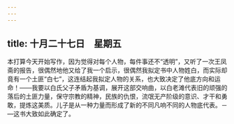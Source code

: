```yaml
---
---
---
```

title: 十月二十七日　星期五
---




本打算今天开始写作，因为觉得对每个人物，每件事还不“透明”，又听了一次王凤斋的报告，很偶然地他又给了我一个启示，很偶然我拟定书中人物姓白，而实际却竟有一个土匪“白七”，这连结起我拟定人物的关系，也大致决定了他底方向和运命！——我要以白氏父子矛盾为基调，展开这部交响曲，以白老滩代表旧的顽强的落后的土匪力量，保守宗教的精神，民族的仇恨，流氓无产阶级的意识、才干和勇敢，提炼这美质。儿子是从一种力量而形成了新的不同凡响不同的人物底代表。－―这书大致如此确定了。